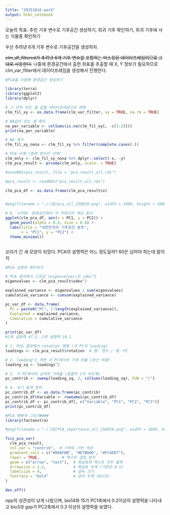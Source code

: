 ```yaml
---
title: "20251016 work"
output: html_notebook
---
```


오늘의 목표: 추린 기후 변수로 기후공간 생성하기, 희귀 기후 확인하기, 희귀 기후에 사는 식물종 확인하기

우선 추려낸 6개 기후 변수로 기후공간을 생성하자.

~~clm_df_filtered가 추려낸 6개 기후 변수를 포함하는 마스킹된 데이터프레임이므로 그대로 사용한다.~~ 나중에 환경공간에서 출현 좌표를 추출할 때 X, Y 정보가 필요하므로 clm_var_filter에서 데이터프레임을 생성해서 진행한다.


```r
#PCA를 이용해 환경공간 생성하기

library(terra)
library(ggplot2)
library(dplyr)

# 그 안의 모든 셀 값을 데이터프레임으로 변환
clm_fil_xy <- as.data.frame(clm_var_filter, xy = TRUE, na.rm = TRUE)

# NA값이 있는 셀 확인
na_per_variable <- colSums(is.na(clm_fil_xy[, -c(1:2)]))
print(na_per_variable)

# NA 제거
clm_fil_xy_nona <- clm_fil_xy %>% filter(complete.cases(.))

# PCA 수행 (환경 변수만 선택)
clm_only <- clm_fil_xy_nona %>% dplyr::select(-x, -y)
clm_pca_result <- prcomp(clm_only, scale. = TRUE)

#saveRDS(pca_result, file = "pca_result_all.rds")

#pca_result <- readRDS("pca_result_all.rds")

clm_pca_df <- as.data.frame(clm_pca_result$x)


#png(filename = "./그림/pca_all_250929.png", width = 2400, height = 2000, res = 300)

# 6. 시각화: 환경공간에서 각 카테고리 색상 표시
ggplot(clm_pca_df, aes(x = PC1, y = PC2)) +
  geom_point(alpha = 0.4, size = 0.6) +
  labs(title = "대한민국의 기후공간 분포",
       x = "PC1", y = "PC2") +
  theme_minimal() 



```


꼬리가 긴 새 모양이 되었다. PCA의 설명력은 어느 정도일까? 60은 넘어야 하는데 말이지


```r
#PCA 설명력 확인하기

# PCA 결과에서 고유값 (eigenvalues)은 sdev^2
eigenvalues <- clm_pca_result$sdev^2

explained_variance <- eigenvalues / sum(eigenvalues)
cumulative_variance <- cumsum(explained_variance)

pc_var_df <- data.frame(
  PC = paste0("PC", 1:length(explained_variance)),
  Explained = explained_variance,
  Cumulative = cumulative_variance
)

print(pc_var_df)
#1축 설명력 47.2, 2축 설명력 19.1

# 1. PCA 결과에서 rotation 행렬 (각 PC의 loading)
loadings <- clm_pca_result$rotation  # 행: 변수 / 열: PC

# 2. loading^2 하면 각 PC에서의 기여 비율 (분산 비중)
loading_sq <- loadings^2

# 3. 각 PC에서의 상대적 기여율 (총합이 1이 되도록)
pc_contrib <- sweep(loading_sq, 2, colSums(loading_sq), FUN = "/")

# 4. 보기 쉽게 정리
pc_contrib_df <- as.data.frame(pc_contrib)
pc_contrib_df$Variable <- rownames(pc_contrib_df)
pc_contrib_df <- pc_contrib_df[, c("Variable", "PC1", "PC2", "PC3")]
print(pc_contrib_df)

#PCA 예쁘게 그리기####
library(factoextra)

#png(filename = "./그림/PCA_importance_all_250929.png", width = 1600, height = 1200, res = 300)

fviz_pca_var(
  clm_pca_result,
  col.var = "contrib",  # 기여도 기반 색상
  gradient.cols = c("#00AFBB", "#E7B800", "#FC4E07"),
  repel = TRUE,          # 텍스트 겹침 방지
  geom = c("arrow", "text"),  # 화살표와 텍스트 모두 출력
  arrowsize = 1.2,            # 화살표 두께 (기본은 0.5)
  labelsize = 4,              # 글씨 크기
  fontface = "bold"           # 글씨 두께 (bold)
)

dev.off()
```

npp의 상관성이 낮게 나왔으며, bio14와 15가 PC1축에서 0.2이상의 설명력을 나타내고 bio3과 gsp가 PC2축에서 0.3 이상의 설명력을 보였다.